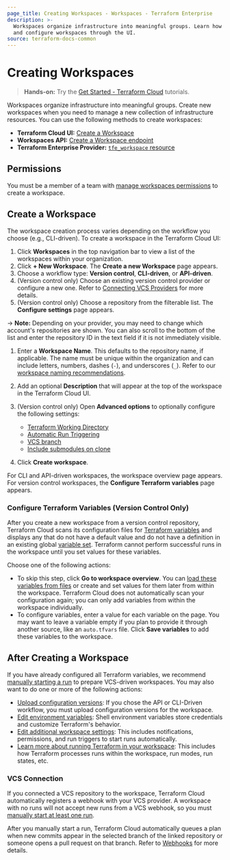 ```yaml
---
page_title: Creating Workspaces - Workspaces - Terraform Enterprise
description: >-
  Workspaces organize infrastructure into meaningful groups. Learn how to create
  and configure workspaces through the UI.
source: terraform-docs-common
---
```


# Creating Workspaces

> **Hands-on:** Try the [Get Started - Terraform Cloud](https://learn.hashicorp.com/collections/terraform/cloud-get-started?utm_source=WEBSITE&utm_medium=WEB_IO&utm_offer=ARTICLE_PAGE&utm_content=DOCS) tutorials.

Workspaces organize infrastructure into meaningful groups. Create new workspaces when you need to manage a new collection of infrastructure resources. You can use the following methods to create workspaces:

-   **Terraform Cloud UI:** [Create a Workspace](#create-a-workspace)
-   **Workspaces API:** [Create a Workspace endpoint](/enterprise/api-docs/workspaces#create-a-workspace)
-   **Terraform Enterprise Provider:** [`tfe_workspace` resource](https://registry.terraform.io/providers/hashicorp/tfe/latest/docs/resources/workspace)

## Permissions

You must be a member of a team with [manage workspaces permissions](/enterprise/users-teams-organizations/permissions#manage-workspaces) to create a workspace.

[permissions-citation]: #intentionally-unused---keep-for-maintainers

## Create a Workspace

[workdir]: /enterprise/workspaces/settings#terraform-working-directory

[trigger]: /enterprise/workspaces/settings/vcs#automatic-run-triggering

[branch]: /enterprise/workspaces/settings/vcs#vcs-branch

[submodules]: /enterprise/workspaces/settings/vcs#include-submodules-on-clone

The workspace creation process varies depending on the workflow you choose (e.g., CLI-driven). To create a workspace in the Terraform Cloud UI:

1.  Click **Workspaces** in the top navigation bar to view a list of the workspaces within your organization.
2.  Click **+ New Workspace**. The **Create a new Workspace** page appears.
3.  Choose a workflow type: **Version control**, **CLI-driven**, or **API-driven**.
4.  (Version control only) Choose an existing version control provider or configure a new one. Refer to [Connecting VCS Providers](/enterprise/vcs) for more details.
5.  (Version control only) Choose a repository from the filterable list. The **Configure settings** page appears.

-> **Note:** Depending on your provider, you may need to change which account's repositories are shown. You can also scroll to the bottom of the list and enter the repository ID in the text field if it is not immediately visible.

1.  Enter a **Workspace Name**. This defaults to the repository name, if applicable. The name must be unique within the organization and can include letters, numbers, dashes (`-`), and underscores (`_`). Refer to our [workspace naming recommendations](/enterprise/workspaces/naming).

2.  Add an optional **Description** that will appear at the top of the workspace in the Terraform Cloud UI.

3.  (Version control only) Open **Advanced options** to optionally configure the following settings:
    -   [Terraform Working Directory][workdir]
    -   [Automatic Run Triggering][trigger]
    -   [VCS branch][branch]
    -   [Include submodules on clone][submodules]

4.  Click **Create workspace**.

For CLI and API-driven workspaces, the workspace overview page appears. For version control workspaces, the **Configure Terraform variables** page appears.

### Configure Terraform Variables (Version Control Only)

After you create a new workspace from a version control repository, Terraform Cloud scans its configuration files for [Terraform variables](/enterprise/workspaces/variables#terraform-variables) and displays any that do not have a default value and do not have a definition in an existing global [variable set](/enterprise/api-docs/variable-sets). Terraform cannot perform successful runs in the workspace until you set values for these variables.

Choose one of the following actions:

-   To skip this step, click **Go to workspace overview**. You can [load these variables from files](/enterprise/workspaces/variables/managing-variables#loading-variables-from-files) or create and set values for them later from within the workspace. Terraform Cloud does not automatically scan your configuration again; you can only add variables from within the workspace individually.
-   To configure variables, enter a value for each variable on the page. You may want to leave a variable empty if you plan to provide it through another source, like an `auto.tfvars` file. Click **Save variables** to add these variables to the workspace.

## After Creating a Workspace

If you have already configured all Terraform variables, we recommend [manually starting a run](/enterprise/run/ui#manually-starting-runs) to prepare VCS-driven workspaces. You may also want to do one or more of the following actions:

-   [Upload configuration versions](/enterprise/workspaces/configurations#providing-configuration-versions): If you chose the API or CLI-Driven workflow, you must upload configuration versions for the workspace.
-   [Edit environment variables](/enterprise/workspaces/variables): Shell environment variables store credentials and customize Terraform's behavior.
-   [Edit additional workspace settings](/enterprise/workspaces/settings): This includes notifications, permissions, and run triggers to start runs automatically.
-   [Learn more about running Terraform in your workspace](/enterprise/run): This includes how Terraform processes runs within the workspace, run modes, run states, etc.

### VCS Connection

If you connected a VCS repository to the workspace, Terraform Cloud automatically registers a webhook with your VCS provider. A workspace with no runs will not accept new runs from a VCS webhook, so you must [manually start at least one run](/enterprise/run/ui#manually-starting-runs).

After you manually start a run, Terraform Cloud automatically queues a plan when new commits appear in the selected branch of the linked repository or someone opens a pull request on that branch. Refer to [Webhooks](/enterprise/vcs#webhooks) for more details.
